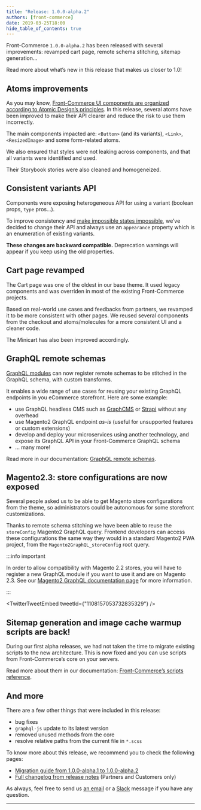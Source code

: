 ```yaml
---
title: "Release: 1.0.0-alpha.2"
authors: [front-commerce]
date: 2019-03-25T18:00
hide_table_of_contents: true
---
```


Front-Commerce `1.0.0-alpha.2` has been released with several improvements:
revamped cart page, remote schema stitching, sitemap generation…

Read more about what’s new in this release that makes us closer to 1.0!

<!--truncate-->


## Atoms improvements

As you may know,
[Front-Commerce UI components are organized according to Atomic Design’s principles](/docs/2.x/concepts/react-components-structure).
In this release, several atoms have been improved to make their API clearer and
reduce the risk to use them incorrectly.

The main components impacted are: `<Button>` (and its variants), `<Link>`,
`<ResizedImage>` and some form-related atoms.

We also ensured that styles were not leaking across components, and that all
variants were identified and used.

Their Storybook stories were also cleaned and homogeneized.

## Consistent variants API

Components were exposing heterogeneous API for using a variant (boolean props,
`type` pros…).

To improve consistency and
[make impossible states impossible](https://kentcdodds.com/blog/make-impossible-states-impossible),
we’ve decided to change their API and always use an `appearance` property which
is an enumeration of existing variants.

**These changes are backward compatible.** Deprecation warnings will appear if
you keep using the old properties.

## Cart page revamped

The Cart page was one of the oldest in our base theme. It used legacy components
and was overriden in most of the existing Front-Commerce projects.

Based on real-world use cases and feedbacks from partners, we revamped it to be
more consistent with other pages. We reused several components from the checkout
and atoms/molecules for a more consistent UI and a cleaner code.

The Minicart has also been improved accordingly.

## GraphQL remote schemas

[GraphQL modules](/docs/2.x/essentials/extend-the-graphql-schema) can now
register remote schemas to be stitched in the GraphQL schema, with custom
transforms.

It enables a wide range of use cases for reusing your existing GraphQL endpoints
in you eCommerce storefront. Here are some example:

- use GraphQL headless CMS such as [GraphCMS](https://graphcms.com) or
  [Strapi](https://strapi.io) without any overhead
- use Magento2 GraphQL endpoint _as-is_ (useful for unsupported features or
  custom extensions)
- develop and deploy your microservices using another technology, and expose its
  GraphQL API in your Front-Commerce GraphQL schema
- … many more!

Read more in our documentation:
[GraphQL remote schemas](/docs/2.x/advanced/graphql/remote-schemas).

## Magento2.3: store configurations are now exposed

Several people asked us to be able to get Magento store configurations from the
theme, so administrators could be autonomous for some storefront customizations.

Thanks to remote schema stitching we have been able to reuse the `storeConfig`
Magento2 GraphQL query. Frontend developers can access these configurations the
same way they would in a standard Magento2 PWA project, from the
`Magento2GraphQL_storeConfig` root query.

:::info important

In order to allow compatibility with Magento 2.2 stores, you will have to
register a new GraphQL module if you want to use it and are on Magento 2.3. See
our [Magento2 GraphQL documentation page](/docs/2.x/magento2/graphql) for more
information.

:::

<TwitterTweetEmbed tweetId={"1108157053732835329"} />

## Sitemap generation and image cache warmup scripts are back!

During our first alpha releases, we had not taken the time to migrate existing
scripts to the new architecture. This is now fixed and you can use scripts from
Front-Commerce’s core on your servers.

Read more about them in our documentation:
[Front-Commerce’s scripts reference](/docs/2.x/reference/scripts).

## And more

There are a few other things that were included in this release:

- bug fixes
- `graphql-js` update to its latest version
- removed unused methods from the core
- resolve relative paths from the current file in `*.scss`

To know more about this release, we recommend you to check the following pages:

- [Migration guide from 1.0.0-alpha.1 to 1.0.0-alpha.2](/docs/2.x/appendices/migration-guides#1-0-0-alpha-1-gt-1-0-0-alpha-2)
- [Full changelog from release notes](https://gitlab.blackswift.cloud/front-commerce/front-commerce/releases)
  (Partners and Customers only)

As always, feel free to send us [an email](mailto:contact@front-commerce.com) or
a
[Slack](https://join.slack.com/t/front-commerce/shared_invite/enQtMzI2OTEyMDYzOTkxLWEzODg2NjM5MmVhNGUwODE0OTI4MWMwYTcxZWZkNzE1YjU4MzRlZmQ0YWY5NDNkZWM0ZGMzMGQ4NDc4OTgxMTU)
message if you have any question.

<hr />
<ChangelogFooter />
